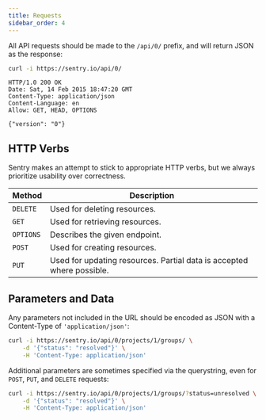 ```yaml
---
title: Requests
sidebar_order: 4
---
```


All API requests should be made to the `/api/0/` prefix, and will return JSON as the response:

```bash
curl -i https://sentry.io/api/0/
```

```http
HTTP/1.0 200 OK
Date: Sat, 14 Feb 2015 18:47:20 GMT
Content-Type: application/json
Content-Language: en
Allow: GET, HEAD, OPTIONS

{"version": "0"}
```

## HTTP Verbs

Sentry makes an attempt to stick to appropriate HTTP verbs, but we always prioritize usability over correctness.

| Method    | Description                                                           |
| --------- | --------------------------------------------------------------------- |
| `DELETE`  | Used for deleting resources.                                          |
| `GET`     | Used for retrieving resources.                                        |
| `OPTIONS` | Describes the given endpoint.                                         |
| `POST`    | Used for creating resources.                                          |
| `PUT`     | Used for updating resources. Partial data is accepted where possible. |

## Parameters and Data

Any parameters not included in the URL should be encoded as JSON with a Content-Type of `'application/json'`:

```bash
curl -i https://sentry.io/api/0/projects/1/groups/ \
    -d '{"status": "resolved"}' \
    -H 'Content-Type: application/json'
```

Additional parameters are sometimes specified via the querystring, even for `POST`, `PUT`, and `DELETE` requests:

```bash
curl -i https://sentry.io/api/0/projects/1/groups/?status=unresolved \
    -d '{"status": "resolved"}' \
    -H 'Content-Type: application/json'
```
